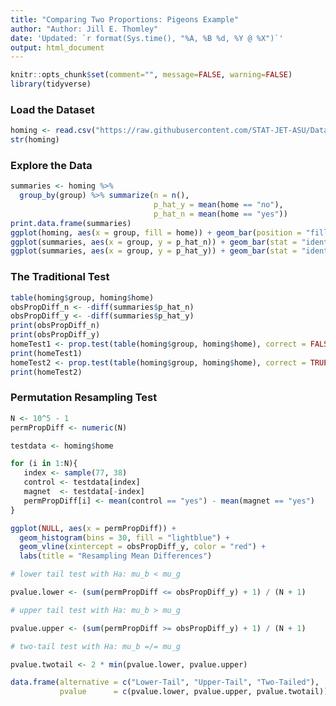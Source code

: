 ```yaml
---
title: "Comparing Two Proportions: Pigeons Example"
author: "Author: Jill E. Thomley"
date: 'Updated: `r format(Sys.time(), "%A, %B %d, %Y @ %X")`'
output: html_document
---
```


```r
knitr::opts_chunk$set(comment="", message=FALSE, warning=FALSE)
library(tidyverse)
```


### Load the Dataset

```r
homing <- read.csv("https://raw.githubusercontent.com/STAT-JET-ASU/Datasets/master/Instructor/homingpigeons.csv")
str(homing)
```


### Explore the Data

```r
summaries <- homing %>% 
  group_by(group) %>% summarize(n = n(), 
                                p_hat_y = mean(home == "no"), 
                                p_hat_n = mean(home == "yes"))
print.data.frame(summaries)
ggplot(homing, aes(x = group, fill = home)) + geom_bar(position = "fill") + ylab("proportion")
ggplot(summaries, aes(x = group, y = p_hat_n)) + geom_bar(stat = "identity") + ggtitle("Proportion of No")
ggplot(summaries, aes(x = group, y = p_hat_y)) + geom_bar(stat = "identity") + ggtitle("Proportion of Yes")
```


### The Traditional Test

```r
table(homing$group, homing$home)
obsPropDiff_n <- -diff(summaries$p_hat_n)
obsPropDiff_y <- -diff(summaries$p_hat_y)
print(obsPropDiff_n)
print(obsPropDiff_y)
homeTest1 <- prop.test(table(homing$group, homing$home), correct = FALSE)
print(homeTest1)
homeTest2 <- prop.test(table(homing$group, homing$home), correct = TRUE)
print(homeTest2)
```


### Permutation Resampling Test

```r
N <- 10^5 - 1
permPropDiff <- numeric(N)

testdata <- homing$home

for (i in 1:N){
   index <- sample(77, 38)
   control <- testdata[index]
   magnet  <- testdata[-index]
   permPropDiff[i] <- mean(control == "yes") - mean(magnet == "yes")
}

ggplot(NULL, aes(x = permPropDiff)) + 
  geom_histogram(bins = 30, fill = "lightblue") + 
  geom_vline(xintercept = obsPropDiff_y, color = "red") +
  labs(title = "Resampling Mean Differences")

# lower tail test with Ha: mu_b < mu_g

pvalue.lower <- (sum(permPropDiff <= obsPropDiff_y) + 1) / (N + 1)

# upper tail test with Ha: mu_b > mu_g

pvalue.upper <- (sum(permPropDiff >= obsPropDiff_y) + 1) / (N + 1)

# two-tail test with Ha: mu_b =/= mu_g

pvalue.twotail <- 2 * min(pvalue.lower, pvalue.upper)

data.frame(alternative = c("Lower-Tail", "Upper-Tail", "Two-Tailed"),
           pvalue      = c(pvalue.lower, pvalue.upper, pvalue.twotail))
```

